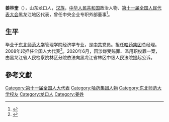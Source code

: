 '''姜林奎'''（{{bd|1961年9月||}}），山东龙口人，[[汉族|汉族]]，[[中华人民共和国|中华人民共和国]]政治人物、[[第十一届全国人民代表大会|第十一届全国人民代表大会]]黑龙江地区代表，曾任中央企业专职外部董事<ref>{{cite web|author=新华网|title=第十一届全国人大代表|url=http://news.xinhuanet.com/ziliao/2008-03/03/content_7708230.htm?node=36628|publisher=新华网|accessdate=2014-01-07|archive-date=2014-01-10|archive-url=https://web.archive.org/web/20140110211415/http://news.xinhuanet.com/ziliao/2008-03/03/content_7708230.htm?node=36628|dead-url=no}}</ref>。

==生平==
毕业于[[东北师范大学|东北师范大学]]管理学院经济学专业，是[[中共|中共]]党员。担任[[哈药集团|哈药集团]]总经理。2008年起担任全国人大代表<ref>{{cite news|title=全国人大代表信息-姜林奎|url=http://210.82.31.1:8084/delegate/viewDelegate.action?dbid=110613|accessdate=2013-04-05|newspaper=全国人大网|archive-url=https://web.archive.org/web/20140312212512/http://www.npc.gov.cn/delegate/viewDelegate.action?dbid=110613|archive-date=2014-03-12|dead-url=yes}}</ref>。2020年6月，因涉嫌受贿罪、滥用职权罪一案，由黑龙江省人民检察院林区分院依法向黑龙江省林区中级人民法院提起公诉。

==參考文獻==
{{reflist}}

{{DEFAULTSORT:J}}
[[Category:第十一届全国人大代表|Category:第十一届全国人大代表]]
[[Category:哈药集团人物|Category:哈药集团人物]]
[[Category:东北师范大学校友|Category:东北师范大学校友]]
[[Category:龙口人|Category:龙口人]]
[[Category:姜姓|Category:姜姓]]